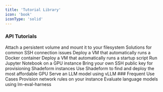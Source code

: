 ```yaml
---
title: 'Tutorial Library'
icon: 'book'
iconType: 'solid'
---
```

### API Tutorials
<Card title="Setup a Volume" icon="database" href="/guides/attachvolume">
  Attach a persistent volume and mount it to your filesystem
</Card>
<Card title="Common SSH Issues" icon="terminal" href="/guides/sshissues">
  Solutions for common SSH connection issues
</Card>
<Card title="Run Docker Container" icon="docker" href="/guides/dockercontainers">
  Deploy a VM that automatically runs a Docker container
</Card>
<Card title="Run Startup Script" icon="scroll" href="/guides/startupscript">
  Deploy a VM that automatically runs a startup script
</Card>
<Card title="Run Jupyter Notebook" icon="planet-ringed" href="/guides/jupyter">
  Run Jupyter Notebook on a GPU instance
</Card>
<Card title="Bring Your Own SSH Keys" icon="key" href="/guides/sshkeys">
  Bring your own SSH public key for provisioning Shadeform instances
</Card>
<Card title="Find and Deploy the Most Affordable GPU" icon="dollar-sign" href="/guides/mostaffordablegpus">
  Use Shadeform to find and deploy the most affordable GPU
</Card>
<Card title="Serve LLM using vLLM" icon="microchip" href="/guides/vllm">
  Serve an LLM model using vLLM
</Card>
### Frequent Use Cases
<Card title="Setup Firewalls using UFW" icon="block-brick-fire" href="/guides/firewall">
  Provision network rules on your instance
</Card>
<Card title="Evaluate Language Models" icon="chart-simple" href="/guides/benchmark">
  Evaluate language models using lm-eval-harness
</Card>